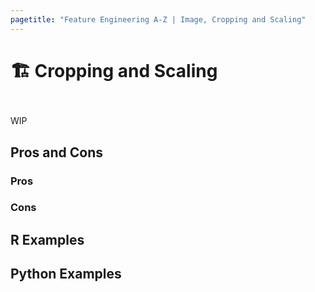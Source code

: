 ```yaml
---
pagetitle: "Feature Engineering A-Z | Image, Cropping and Scaling"
---
```


# 🏗️ Cropping and Scaling {#sec-image-crop-scale}

::: {style="visibility: hidden; height: 0px;"}
## Cropping and Scaling
:::

WIP

## Pros and Cons

### Pros

### Cons

## R Examples

## Python Examples

